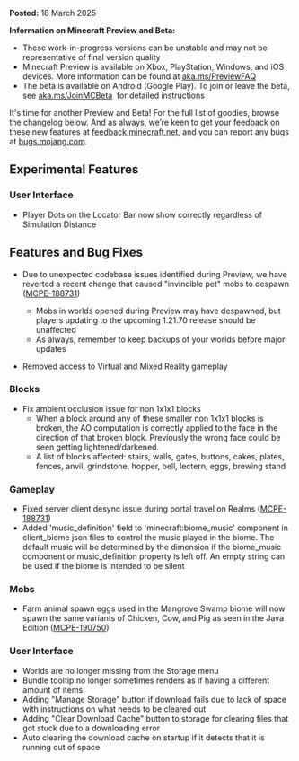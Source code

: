 **Posted:** 18 March 2025

**Information on Minecraft Preview and Beta:**

-   These work-in-progress versions can be unstable and may not be representative of final version quality
-   Minecraft Preview is available on Xbox, PlayStation, Windows, and iOS devices. More information can be found at [aka.ms/PreviewFAQ](https://aka.ms/PreviewFAQ) 
-   The beta is available on Android (Google Play). To join or leave the beta, see [aka.ms/JoinMCBeta](https://aka.ms/JoinMCBeta)  for detailed instructions

It's time for another Preview and Beta! For the full list of goodies, browse the changelog below. And as always, we’re keen to get your feedback on these new features at [feedback.minecraft.net](http://feedback.minecraft.net/), and you can report any bugs at [bugs.mojang.com](http://bugs.mojang.com/).

## Experimental Features

### User Interface

-   Player Dots on the Locator Bar now show correctly regardless of Simulation Distance

## Features and Bug Fixes

-   Due to unexpected codebase issues identified during Preview, we have reverted a recent change that caused "invincible pet" mobs to despawn ([MCPE-188731](https://bugs.mojang.com/browse/MCPE-190466))
    
    -   Mobs in worlds opened during Preview may have despawned, but players updating to the upcoming 1.21.70 release should be unaffected
    -   As always, remember to keep backups of your worlds before major updates
-   Removed access to Virtual and Mixed Reality gameplay
    

### Blocks

-   Fix ambient occlusion issue for non 1x1x1 blocks
    -   When a block around any of these smaller non 1x1x1 blocks is broken, the AO computation is correctly applied to the face in the direction of that broken block. Previously the wrong face could be seen getting lightened/darkened.
    -   A list of blocks affected: stairs, walls, gates, buttons, cakes, plates, fences, anvil, grindstone, hopper, bell, lectern, eggs, brewing stand

### Gameplay

-   Fixed server client desync issue during portal travel on Realms ([MCPE-188731](https://bugs.mojang.com/browse/MCPE-188731))
-   Added 'music\_definition' field to 'minecraft:biome\_music' component in client\_biome json files to control the music played in the biome. The default music will be determined by the dimension if the biome\_music component or music\_definition property is left off. An empty string can be used if the biome is intended to be silent

### Mobs

-   Farm animal spawn eggs used in the Mangrove Swamp biome will now spawn the same variants of Chicken, Cow, and Pig as seen in the Java Edition ([MCPE-190750](https://bugs.mojang.com/browse/MCPE-190750))

### User Interface

-   Worlds are no longer missing from the Storage menu
-   Bundle tooltip no longer sometimes renders as if having a different amount of items
-   Adding "Manage Storage" button if download fails due to lack of space with instructions on what needs to be cleared out
-   Adding "Clear Download Cache" button to storage for clearing files that got stuck due to a downloading error
-   Auto clearing the download cache on startup if it detects that it is running out of space

